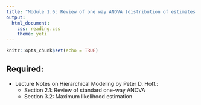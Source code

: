 ```yaml
---
title: "Module 1.6: Review of one way ANOVA (distribution of estimates and linear combinations)"
output: 
  html_document:
    css: reading.css
    theme: yeti
---
```


```r
knitr::opts_chunk$set(echo = TRUE)
```



## Required:

- Lecture Notes on Hierarchical Modeling by Peter D. Hoff.:
    + Section 2.1: Review of standard one-way ANOVA
    + Section 3.2: Maximum likelihood estimation


